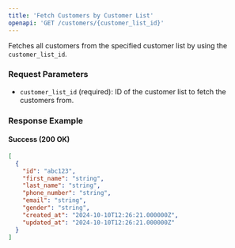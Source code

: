 ```yaml
---
title: 'Fetch Customers by Customer List'
openapi: 'GET /customers/{customer_list_id}'
---
```


Fetches all customers from the specified customer list by using the `customer_list_id`.

### Request Parameters

- `customer_list_id` (required): ID of the customer list to fetch the customers from.

### Response Example

#### Success (200 OK)

```json
[
  {
    "id": "abc123",
    "first_name": "string",
    "last_name": "string",
    "phone_number": "string",
    "email": "string",
    "gender": "string",
    "created_at": "2024-10-10T12:26:21.000000Z",
    "updated_at": "2024-10-10T12:26:21.000000Z"
  }
]
